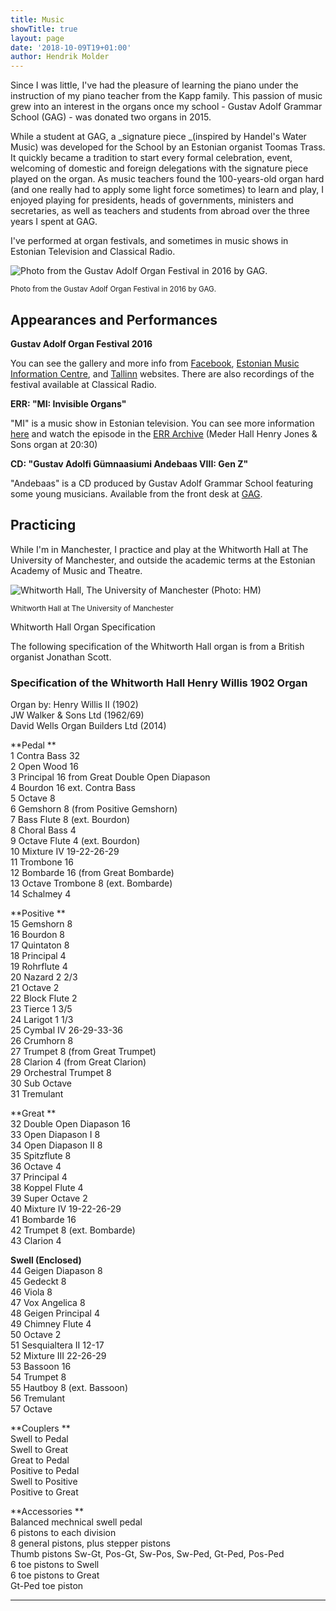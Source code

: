 ```yaml
---
title: Music
showTitle: true
layout: page
date: '2018-10-09T19+01:00'
author: Hendrik Molder
---
```


Since I was little, I've had the pleasure of learning the piano under the instruction of my piano teacher from the Kapp family. This passion of music grew into an interest in the organs once my school - Gustav Adolf Grammar School (GAG) - was donated two organs in 2015.

While a student at GAG, a _signature piece _(inspired by Handel's Water Music) was developed for the School by an Estonian organist Toomas Trass. It quickly became a tradition to start every formal celebration, event, welcoming of domestic and foreign delegations with the signature piece played on the organ. As music teachers found the 100-years-old organ hard (and one really had to apply some light force sometimes) to learn and play, I enjoyed playing for presidents, heads of governments, ministers and secretaries, as well as teachers and students from abroad over the three years I spent at GAG.

I've performed at organ festivals, and sometimes in music shows in Estonian Television and Classical Radio.

![Photo from the Gustav Adolf Organ Festival in 2016 by GAG.](https://ucarecdn.com/32f0514e-46fb-42a9-98dd-9bf4796e0b79/ 'Photo from the Gustav Adolf Organ Festival in 2016 by GAG.')

<small>Photo from the Gustav Adolf Organ Festival in 2016 by GAG.</small>

## Appearances and Performances

**Gustav Adolf Organ Festival 2016**

You can see the gallery and more info from [Facebook](https://www.facebook.com/gustavadolforganfestival/posts/891033077652369), [Estonian Music Information Centre](https://emic.ee/?sisu=syndmus&mid=209&id=1611&lang=est), and [Tallinn](https://www.tallinn.ee/est/haridus/Tallinna-klaveriopilaste-kontsert-GAG-orelifestivalil-09.06-2) websites. There are also recordings of the festival available at Classical Radio.

**ERR: "MI: Invisible Organs"**

"MI" is a music show in Estonian television. You can see more information [here](https://etv.err.ee/v/kultuurisaated/mi/saated/1cd9d997-db2b-4269-b163-1ff3208edd44/mi-nahtamatud-orelid) and watch the episode in the [ERR Archive](https://arhiiv.err.ee/guid/20151204003949401000300112290E2BA238B440000000792B00000D0F036634) (Meder Hall Henry Jones & Sons organ at 20:30)

**CD: "Gustav Adolfi Gümnaasiumi Andebaas VIII: Gen Z"**

"Andebaas" is a CD produced by Gustav Adolf Grammar School featuring some young musicians. Available from the front desk at [GAG](http://gag.ee).

## Practicing

While I'm in Manchester, I practice and play at the Whitworth Hall at The University of Manchester, and outside the academic terms at the Estonian Academy of Music and Theatre.

![Whitworth Hall, The University of Manchester (Photo: HM)](https://ucarecdn.com/fd8e96b7-05f0-497d-89e9-841f3486d8b8/-/crop/1080x1180/0,178/-/preview/)

<small>Whitworth Hall at The University of Manchester</small>

<script
  src="https://code.jquery.com/jquery-3.1.1.min.js"
  integrity="sha256-hVVnYaiADRTO2PzUGmuLJr8BLUSjGIZsDYGmIJLv2b8="
  crossorigin="anonymous"
></script>

<script src="https://cdn.jsdelivr.net/npm/semantic-ui@2.4.2/dist/semantic.min.js"></script>

<script>$('.accordion') .accordion() ;</script>

<div class="accordion ui"><div class="title"><i aria-hidden="true" class="dropdown icon"></i>Whitworth Hall Organ Specification</div><div class="content"><p>

The following specification of the Whitworth Hall organ is from a British organist Jonathan Scott.

### Specification of the Whitworth Hall Henry Willis 1902 Organ

Organ by: Henry Willis II (1902)\
JW Walker & Sons Ltd (1962/69)\
David Wells Organ Builders Ltd (2014)

**Pedal **\
1 Contra Bass 32 \
2 Open Wood 16 \
3 Principal 16 from Great Double Open Diapason \
4 Bourdon 16 ext. Contra Bass \
5 Octave 8 \
6 Gemshorn 8 (from Positive Gemshorn) \
7 Bass Flute 8 (ext. Bourdon) \
8 Choral Bass 4 \
9 Octave Flute 4 (ext. Bourdon) \
10 Mixture IV 19-22-26-29 \
11 Trombone 16 \
12 Bombarde 16 (from Great Bombarde) \
13 Octave Trombone 8 (ext. Bombarde) \
14 Schalmey 4

**Positive **\
15 Gemshorn 8 \
16 Bourdon 8 \
17 Quintaton 8 \
18 Principal 4 \
19 Rohrflute 4 \
20 Nazard 2 2/3 \
21 Octave 2 \
22 Block Flute 2 \
23 Tierce 1 3/5 \
24 Larigot 1 1/3 \
25 Cymbal IV 26-29-33-36 \
26 Crumhorn 8 \
27 Trumpet 8 (from Great Trumpet) \
28 Clarion 4 (from Great Clarion) \
29 Orchestral Trumpet 8 \
30 Sub Octave \
31 Tremulant

**Great **\
32 Double Open Diapason 16 \
33 Open Diapason I 8 \
34 Open Diapason II 8 \
35 Spitzflute 8 \
36 Octave 4 \
37 Principal 4 \
38 Koppel Flute 4 \
39 Super Octave 2 \
40 Mixture IV 19-22-26-29 \
41 Bombarde 16 \
42 Trumpet 8 (ext. Bombarde) \
43 Clarion 4

**Swell (Enclosed)** \
44 Geigen Diapason 8 \
45 Gedeckt 8 \
46 Viola 8 \
47 Vox Angelica 8 \
48 Geigen Principal 4 \
49 Chimney Flute 4 \
50 Octave 2 \
51 Sesquialtera II 12-17 \
52 Mixture III 22-26-29 \
53 Bassoon 16 \
54 Trumpet 8 \
55 Hautboy 8 (ext. Bassoon) \
56 Tremulant \
57 Octave

**Couplers **\
Swell to Pedal \
Swell to Great \
Great to Pedal \
Positive to Pedal \
Swell to Positive \
Positive to Great

**Accessories **\
Balanced mechnical swell pedal \
6 pistons to each division \
8 general pistons, plus stepper pistons \
Thumb pistons Sw-Gt, Pos-Gt, Sw-Pos, Sw-Ped, Gt-Ped, Pos-Ped \
6 toe pistons to Swell \
6 toe pistons to Great \
Gt-Ped toe piston

</p></div></div>

---

